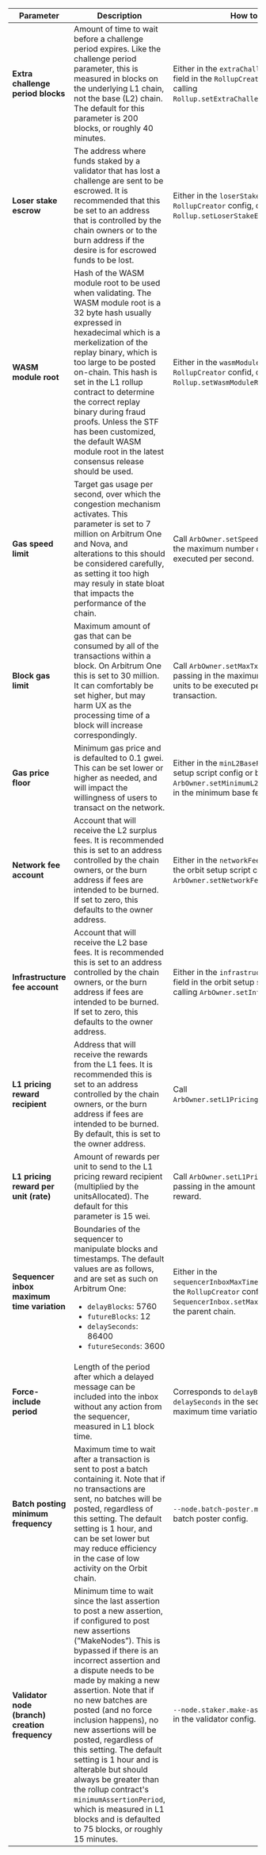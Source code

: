 <section className='small-table'>

| Parameter                                      | Description                                                                                                                                                                                                                                                                                                                                                                                                                                                                                                                                                                                           | How to set                                                                                                                                                 |
| ---------------------------------------------- | ----------------------------------------------------------------------------------------------------------------------------------------------------------------------------------------------------------------------------------------------------------------------------------------------------------------------------------------------------------------------------------------------------------------------------------------------------------------------------------------------------------------------------------------------------------------------------------------------------- | ---------------------------------------------------------------------------------------------------------------------------------------------------------- |
| **Extra challenge period blocks**              | Amount of time to wait before a challenge period expires. Like the challenge period parameter, this is measured in blocks on the underlying L1 chain, not the base (L2) chain. The default for this parameter is 200 blocks, or roughly 40 minutes.                                                                                                                                                                                                                                                                                                                                                   | Either in the `extraChallengeTimeBlocks` field in the `RollupCreator` config, or by calling `Rollup.setExtraChallengePeriodBlocks()`.                      |
| **Loser stake escrow**                         | The address where funds staked by a validator that has lost a challenge are sent to be escrowed. It is recommended that this be set to an address that is controlled by the chain owners or to the burn address if the desire is for escrowed funds to be lost.                                                                                                                                                                                                                                                                                                                                       | Either in the `loserStakeEscrow` field in the `RollupCreator` config, or by calling `Rollup.setLoserStakeEscrow()`.                                        |
| **WASM module root**                           | Hash of the WASM module root to be used when validating. The WASM module root is a 32 byte hash usually expressed in hexadecimal which is a merkelization of the replay binary, which is too large to be posted on-chain. This hash is set in the L1 rollup contract to determine the correct replay binary during fraud proofs. Unless the STF has been customized, the default WASM module root in the latest consensus release should be used.                                                                                                                                                     | Either in the `wasmModuleRoot` field in the `RollupCreator` confid, or by calling `Rollup.setWasmModuleRoot()`.                                            |
| **Gas speed limit**                            | Target gas usage per second, over which the congestion mechanism activates. This parameter is set to 7 million on Arbitrum One and Nova, and alterations to this should be considered carefully, as setting it too high may resuly in state bloat that impacts the performance of the chain.                                                                                                                                                                                                                                                                                                          | Call `ArbOwner.setSpeedLimit()` passing in the maximum number of gas units to be executed per second.                                                      |
| **Block gas limit**                            | Maximum amount of gas that can be consumed by all of the transactions within a block. On Arbitrum One this is set to 30 million. It can comfortably be set higher, but may harm UX as the processing time of a block will increase correspondingly.                                                                                                                                                                                                                                                                                                                                                   | Call `ArbOwner.setMaxTxGasLimit()` passing in the maximum number of gas units to be executed per block and transaction.                                    |
| **Gas price floor**                            | Minimum gas price and is defaulted to 0.1 gwei. This can be set lower or higher as needed, and will impact the willingness of users to transact on the network.                                                                                                                                                                                                                                                                                                                                                                                                                                       | Either in the `minL2BaseFee` field in the orbit setup script config or by calling `ArbOwner.setMinimumL2BaseFee()` passing in the minimum base fee in wei. |
| **Network fee account**                        | Account that will receive the L2 surplus fees. It is recommended this is set to an address controlled by the chain owners, or the burn address if fees are intended to be burned. If set to zero, this defaults to the owner address.                                                                                                                                                                                                                                                                                                                                                                 | Either in the `networkFeeReceiver` field in the orbit setup script config or by calling `ArbOwner.setNetworkFeeAccount()`.                                 |
| **Infrastructure fee account**                 | Account that will receive the L2 base fees. It is recommended this is set to an address controlled by the chain owners, or the burn address if fees are intended to be burned. If set to zero, this defaults to the owner address.                                                                                                                                                                                                                                                                                                                                                                    | Either in the `infrastructureFeeCollector` field in the orbit setup script config or by calling `ArbOwner.setInfraFeeAccount()`.                           |
| **L1 pricing reward recipient**                | Address that will receive the rewards from the L1 fees. It is recommended this is set to an address controlled by the chain owners, or the burn address if fees are intended to be burned. By default, this is set to the owner address.                                                                                                                                                                                                                                                                                                                                                              | Call `ArbOwner.setL1PricingRewardRecipient()`.                                                                                                             |
| **L1 pricing reward per unit (rate)**          | Amount of rewards per unit to send to the L1 pricing reward recipient (multiplied by the unitsAllocated). The default for this parameter is 15 wei.                                                                                                                                                                                                                                                                                                                                                                                                                                                   | Call `ArbOwner.setL1PricingRewardRate()` passing in the amount of wei per unit to reward.                                                                  |
| **Sequencer inbox maximum time variation**     | Boundaries of the sequencer to manipulate blocks and timestamps. The default values are as follows, and are set as such on Arbitrum One: <ul><li>`delayBlocks`: 5760</li><li>`futureBlocks`: 12</li><li>`delaySeconds`: 86400</li><li>`futureSeconds`: 3600</li></ul>                                                                                                                                                                                                                                                                                                                                 | Either in the `sequencerInboxMaxTimeVariation` field in the `RollupCreator` config or by calling `SequencerInbox.setMaxTimeVariation` on the parent chain. |
| **Force-include period**                       | Length of the period after which a delayed message can be included into the inbox without any action from the sequencer, measured in L1 block time.                                                                                                                                                                                                                                                                                                                                                                                                                                                   | Corresponds to `delayBlocks` and `delaySeconds` in the sequencer inbox maximum time variation above.                                                       |
| **Batch posting minimum frequency**            | Maximum time to wait after a transaction is sent to post a batch containing it. Note that if no transactions are sent, no batches will be posted, regardless of this setting. The default setting is 1 hour, and can be set lower but may reduce efficiency in the case of low activity on the Orbit chain.                                                                                                                                                                                                                                                                                           | `--node.batch-poster.max-delay` in the batch poster config.                                                                                                |
| **Validator node (branch) creation frequency** | Minimum time to wait since the last assertion to post a new assertion, if configured to post new assertions (”MakeNodes”). This is bypassed if there is an incorrect assertion and a dispute needs to be made by making a new assertion. Note that if no new batches are posted (and no force inclusion happens), no new assertions will be posted, regardless of this setting. The default setting is 1 hour and is alterable but should always be greater than the rollup contract's `minimumAssertionPeriod`, which is measured in L1 blocks and is defaulted to 75 blocks, or roughly 15 minutes. | `--node.staker.make-assertion-interval` in the validator config.                                                                                           |

</section>
